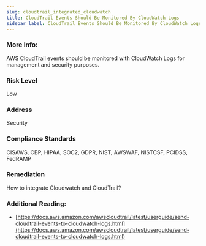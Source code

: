 ```yaml
---
slug: cloudtrail_integrated_cloudwatch
title: CloudTrail Events Should Be Monitored By CloudWatch Logs
sidebar_label: CloudTrail Events Should Be Monitored By CloudWatch Logs
---
```


### More Info:

AWS CloudTrail events should be monitored with CloudWatch Logs for management and security purposes.

### Risk Level

Low

### Address

Security

### Compliance Standards

CISAWS, CBP, HIPAA, SOC2, GDPR, NIST, AWSWAF, NISTCSF, PCIDSS, FedRAMP

### Remediation

How to integrate Cloudwatch and CloudTrail?

### Additional Reading:

- [https://docs.aws.amazon.com/awscloudtrail/latest/userguide/send-cloudtrail-events-to-cloudwatch-logs.html](https://docs.aws.amazon.com/awscloudtrail/latest/userguide/send-cloudtrail-events-to-cloudwatch-logs.html) 

